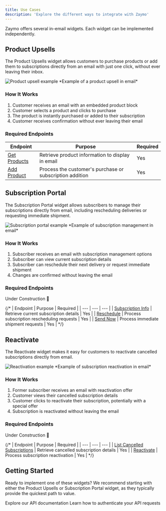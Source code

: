 ```yaml
---
title: Use Cases
description: 'Explore the different ways to integrate with Zaymo'
---
```


Zaymo offers several in-email widgets. Each widget can be implemented independently.

## <a id="product-upsells"></a>Product Upsells

The Product Upsells widget allows customers to purchase products or add them to subscriptions directly from an email with just one click, without ever leaving their inbox.

<Frame>
  <img src="/images/UpsellBasic.gif" alt="Product upsell example" />
  *Example of a product upsell in email*
</Frame>

### How It Works

1. Customer receives an email with an embedded product block
2. Customer selects a product and clicks to purchase
3. The product is instantly purchased or added to their subscription
4. Customer receives confirmation without ever leaving their email

### Required Endpoints

| Endpoint | Purpose | Required |
| --- | --- | --- |
| [Get Products](/api-reference/upsells/get-products) | Retrieve product information to display in email | Yes |
| [Add Product](/api-reference/upsells/add-product) | Process the customer's purchase or subscription addition | Yes |

## <a id="subscription portal"></a>Subscription Portal

The Subscription Portal widget allows subscribers to manage their subscriptions directly from email, including rescheduling deliveries or requesting immediate shipment.

<Frame>
  <img src="/images/portal-example.gif" alt="Subscription portal example" />
  *Example of subscription management in email*
</Frame>

### How It Works

1. Subscriber receives an email with subscription management options
2. Subscriber can view current subscription details
3. Subscriber can reschedule their next delivery or request immediate shipment
4. Changes are confirmed without leaving the email

### Required Endpoints

Under Construction 🚧

{/* 
| Endpoint | Purpose | Required |
| --- | --- | --- |
| [Subscription Info](/api-reference/portal/subscription-info) | Retrieve current subscription details | Yes |
| [Reschedule](/api-reference/portal/reschedule) | Process subscription rescheduling requests | Yes |
| [Send Now](/api-reference/portal/send-now) | Process immediate shipment requests | Yes |
*/}

## <a id="reactivate"></a>Reactivate

The Reactivate widget makes it easy for customers to reactivate cancelled subscriptions directly from email.

<Frame>
  <img src="/images/reactivate-example.gif" alt="Reactivation example" />
  *Example of subscription reactivation in email*
</Frame>

### How It Works

1. Former subscriber receives an email with reactivation offer
2. Customer views their cancelled subscription details
3. Customer clicks to reactivate their subscription, potentially with a special offer
4. Subscription is reactivated without leaving the email

### Required Endpoints

Under Construction 🚧

{/* 
| Endpoint | Purpose | Required |
| --- | --- | --- |
| [List Cancelled Subscriptions](/api-reference/reactivate/list-cancelled) | Retrieve cancelled subscription details | Yes |
| [Reactivate](/api-reference/reactivate/reactivate) | Process subscription reactivation | Yes |
*/}

## Getting Started

Ready to implement one of these widgets? We recommend starting with either the Product Upsells or Subscription Portal widget, as they typically provide the quickest path to value.

<CardGroup cols={2}>
  <Card
    title="API Reference"
    icon="code"
    href="/api-reference/introduction"
  >
    Explore our API documentation
  </Card>
  <Card
    title="Authentication"
    icon="key"
    href="/api-reference/introduction#authentication"
  >
    Learn how to authenticate your API requests
  </Card>
</CardGroup>